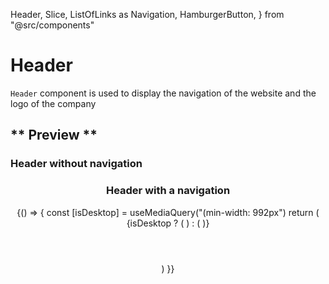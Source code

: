   Header,
  Slice,
  ListOfLinks as Navigation,
  HamburgerButton,
} from "@src/components"

<Meta title="Components/Header" component={Header} />

# Header

`Header` component is used to display the navigation of the website and the logo of the company

## ** Preview **

### Header without navigation

<Canvas>
  <Story name="Header">
    <Header logo={logoCompany} alt="Logo" />
  </Story>
</Canvas>

### Header with a navigation

<Canvas>
  <Story name="Header with navigation">
    {() => {
      const [isDesktop] = useMediaQuery("(min-width: 992px")
      return (
        <Header altLogo="Logo" logo={logoCompany}>
          <Slice __TYPE="navigation">
            <GridItem display="grid" justifyItems="end">
              {isDesktop ? (
                <Navigation alignNavigation="right" content={navigation} />
              ) : (
                <HamburgerButton ariaLabel="Navigation menu" menuLabel="Menu" />
              )}
            </GridItem>
          </Slice>
        </Header>
      )
    }}
  </Story>
</Canvas>

<ArgsTable of={Header} />
